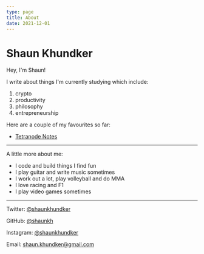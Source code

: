 ```yaml
---
type: page
title: About
date: 2021-12-01
---
```


# Shaun Khundker

Hey, I'm Shaun!

I write about things I'm currently studying which include:

1. crypto
2. productivity
3. philosophy
4. entrepreneurship

Here are a couple of my favourites so far:

- [Tetranode Notes](/tetra-bankless)

---

A little more about me:

- I code and build things I find fun
- I play guitar and write music sometimes
- I work out a lot, play volleyball and do MMA
- I love racing and F1
- I play video games sometimes

---

Twitter: [@shaunkhundker](https://twitter.com/shaunkhundker)

GitHub: [@shaunkh](https://github.com/shaunkh)

Instagram: [@shaunkhundker](https://instagram.com/shaunkhundker)

Email: shaun.khundker@gmail.com
